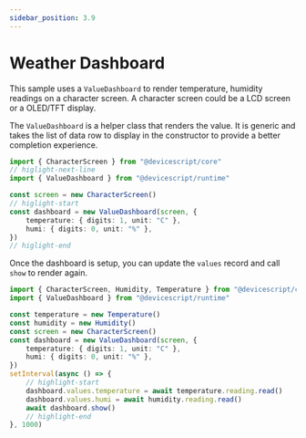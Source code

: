 ```yaml
---
sidebar_position: 3.9
---
```


# Weather Dashboard

This sample uses a `ValueDashboard` to render temperature, humidity readings
on a character screen. A character screen could be a LCD screen or a OLED/TFT display.

The `ValueDashboard` is a helper class that renders the value. It is generic
and takes the list of data row to display in the constructor to provide a better
completion experience.

```ts
import { CharacterScreen } from "@devicescript/core"
// higlight-next-line
import { ValueDashboard } from "@devicescript/runtime"

const screen = new CharacterScreen()
// higlight-start
const dashboard = new ValueDashboard(screen, {
    temperature: { digits: 1, unit: "C" },
    humi: { digits: 0, unit: "%" },
})
// higlight-end
```

Once the dashboard is setup, you can update the `values` record and call `show` to render again.

```ts
import { CharacterScreen, Humidity, Temperature } from "@devicescript/core"
import { ValueDashboard } from "@devicescript/runtime"

const temperature = new Temperature()
const humidity = new Humidity()
const screen = new CharacterScreen()
const dashboard = new ValueDashboard(screen, {
    temperature: { digits: 1, unit: "C" },
    humi: { digits: 0, unit: "%" },
})
setInterval(async () => {
    // highlight-start
    dashboard.values.temperature = await temperature.reading.read()
    dashboard.values.humi = await humidity.reading.read()
    await dashboard.show()
    // highlight-end
}, 1000)
```
